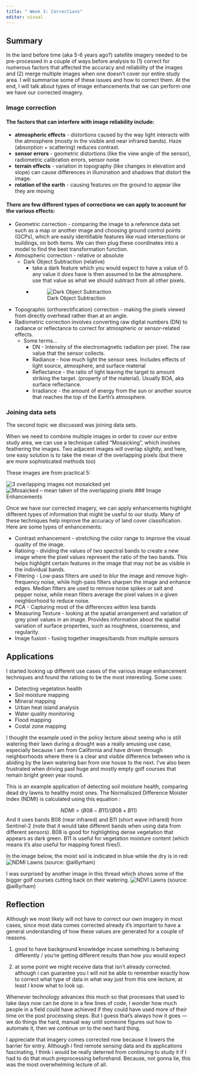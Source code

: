 ```yaml
---
title: " Week 3: Corrections"
editor: visual
---
```


## Summary

In the land before time (aka 5-6 years ago?) satellite imagery needed to be pre-processed in a couple of ways before analysis to (1) correct for numerous factors that affected the accuracy and reliability of the images and (2) merge multiple images when one doesn’t cover our entire study area. I will summarise some of these issues and how to correct them. At the end, I will talk about types of image enhancements that we can perform one we have our corrected imagery.

### Image correction

#### The factors that can interfere with image reliability include:

- **atmospheric effects** - distortions caused by the way light interacts with the atmosphere (mostly in the visible and near infrared bands). Haze (absorption + scattering) reduces contrast.
- **sensor errors** -  geometric distortions (like the view angle of the sensor), radiometric calibration errors, sensor noise
- **terrain effects** - variation in topography (like changes in elevation and slope) can cause differences in illumination and shadows that distort the image.
- **rotation of the earth** - causing features on the ground to appear like they are moving

#### There are few different types of corrections we can apply to account for the various effects:

- Geometric correction - comparing the image to a reference data set such as a map or another image and choosing ground control points (GCPs), which are easily identifiable features like road intersections or buildings, on both items. We can then plug these coordinates into a model to find the best transformation function.
- Atmospheric correction - relative or absolute
    - Dark Object Subtraction (relative)
        - take a dark feature which you would expect to have a value of 0. any value it *does* have is then assumed to be the atmosphere. use that value as what we should subtract from all other pixels.
        - ![Dark Object Subtraction](media/wk3/darkobjsub.png)
- Topographic (orthorectification) correction - making the pixels viewed from directly overhead rather than at an angle.
- Radiometric correction involves converting raw digital numbers (DN) to radiance or reflectance to correct for atmospheric or sensor-related effects.
    - Some terms…
        - DN - Intensity of the electromagnetic radiation per pixel. The raw value that the sensor collects.
        - Radiance - how much light the sensor sees. Includes effects of light source, atmosphere, and surface material
        - Reflectance - the ratio of light leaving the target to amount striking the target. (property of the material). Usually BOA, aka surface reflectance.
        - Irradiance - the amount of energy from the sun or another source that reaches the top of the Earth's atmosphere.

### Joining data sets 

The second topic we discussed was joining data sets. 

When we need to combine multiple images in order to cover our entire study area, we can use a technique called “Mosaicking”, which involves feathering the images. Two adjacent images will overlap slightly, and here, one easy solution is to take the mean of the overlapping pixels (but there are more sophisticated methods too)

These images are from practical 5:

![3 overlapping images not mosaicked yet](media/wk3/premosaic.png)
![Mosaicked -- mean taken of the overlapping pixels](media/wk3/mosaic.png)
### Image Enhancements

Once we have our corrected imagery, we can apply enhancements highlight different types of information that might be useful to our study. Many of these techniques help improve the accuracy of land cover classification. Here are some types of enhancements:

- Contrast enhancement - stretching the color range to improve the visual quality of the image.
- Ratioing - dividing the values of two spectral bands to create a new image where the pixel values represent the ratio of the two bands. This helps highlight certain features in the image that may not be as visible in the individual bands.
- Filtering - Low-pass filters are used to blur the image and remove high-frequency noise, while high-pass filters sharpen the image and enhance edges. Median filters are used to remove noise spikes or salt and pepper noise, while mean filters average the pixel values in a given neighborhood to reduce noise.
- PCA - Capturing most of the differences within less bands 
- Measuring Texture - looking at the spatial arrangement and variation of grey pixel values in an image. Provides information about the spatial variation of surface properties, such as roughness, coarseness, and regularity.
- Image fusion - fusing together images/bands from multiple sensors
        

## Applications
I started looking up different use cases of the various image enhancement techniques and found the ratioing to be the most interesting. Some uses:

- Detecting vegetation health
- Soil moisture mapping
- Mineral mapping
- Urban heat island analysis
- Water quality monitoring
- Flood mapping
- Costal zone mapping

I thought the example used in the policy lecture about seeing who is still watering their lawn during a drought was a really amusing use case, especially because I am from California and have driven through neighborhoods where there is a clear and visible difference between who is abiding by the lawn watering ban from one house to the next. I’ve also been frustrated when driving past huge and mostly empty golf courses that remain bright green year round.

This is an example application of detecting soil moisture health, comparing dead dry lawns to healthy moist ones. The Normaliszed Difference Moister Index (NDMI) is calculated using this equation :

$$
NDMI=(B08−B11)/(B08+B11)
$$
And it uses bands B08 (near infrared) and B11 (short wave infrared) from Sentinel-2 (note that it would take different bands when using data from different sensors). B08 is good for highlighting dense vegetation that appears as dark green. B11 is useful for vegetation moisture content (which means it’s also useful for mapping forest fires!).

In the image below, the moist soil is indicated in blue while the dry is in red:
![NDMI Lawns](media/wk3/ndmi-lawns.jpeg)
(source: @ai6yrham)

I was surprised by another image in this thread which shows some of the bigger golf courses cutting back on their watering.
![NDVI Lawns](media/wk3/ndvi-golf-courses.jpeg)
(source: @ai6yrham)


## Reflection

Although we most likely will not have to correct our own imagery in most cases, since most data comes corrected already it’s important to have a general understanding of how these values are generated for a couple of reasons. 

1) good to have background knowledge incase something is behaving differently / you’re getting different results than how you would expect

2) at some point we might receive data that isn’t already corrected. although i can guarantee you I will not be able to remember exactly how to correct what type of data in what way just from this one lecture, at least I know what to look up.

Whenever technology advances this much so that processes that used to take days now can be done in a few lines of code, I wonder how much people in a field could have achieved if they could have used more of their time on the post processing steps. But I guess that’s always how it goes — we do things the hard, manual way until someone figures out how to automate it, then we continue on to the next hard thing.

I appreciate that imagery comes corrected now because it lowers the barrier for entry. Although i find remote sensing data and its applications fascinating, I think i would be really deterred from continuing to study it if I had to do that much preprocessing beforehand. Because, not gonna lie, this was the most overwhelming lecture of all.